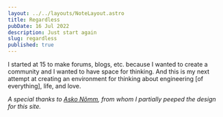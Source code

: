 ```yaml
---
layout: ../../layouts/NoteLayout.astro
title: Regardless
pubDate: 16 Jul 2022
description: Just start again
slug: regardless
published: true
---
```


I started at 15 to make forums, blogs, etc. because I wanted to create a community and I wanted to have space for thinking. And this is my next attempt at creating an environment for thinking about engineering [of everything], life, and love.

_A special thanks to [Asko Nõmm](https://ano.ee/), from whom I partially peeped the design for this site._
